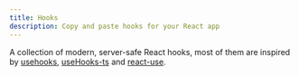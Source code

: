 ---
title: Hooks
description: Copy and paste hooks for your React app
---

A collection of modern, server-safe React hooks, most of them are inspired by [usehooks](https://usehooks.com/), [useHooks-ts](https://usehooks-ts.com/) and [react-use](https://github.com/streamich/react-use).
